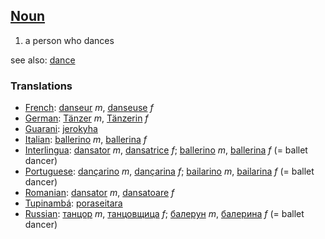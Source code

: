 ==[[Noun]]==

#a person who dances

see also: [[dance]]

===Translations===
*[[French]]: [[danseur]] ''m'', [[danseuse]] ''f''
*[[German]]: [[Tänzer]] ''m'', [[Tänzerin]] ''f''
*[[Guarani]]: [[jerokyha]]
*[[Italian]]: [[ballerino]] ''m'', [[ballerina]] ''f''
*[[Interlingua]]: [[dansator]] ''m'', [[dansatrice]] ''f''; [[ballerino]] ''m'', [[ballerina]] ''f'' (= ballet dancer)
*[[Portuguese]]: [[dançarino]] ''m'', [[dançarina]] ''f''; [[bailarino]] ''m'', [[bailarina]] ''f'' (= ballet dancer)
*[[Romanian]]: [[dansator]] ''m'', [[dansatoare]] ''f''
*[[Tupinambá]]: [[poraseitara]]
*[[Russian]]: [[танцор]] ''m'', [[танцовщица]] ''f''; [[балерун]] ''m'', [[балерина]] ''f'' (= ballet dancer)